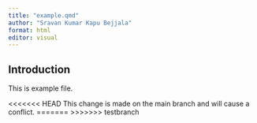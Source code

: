 ```yaml
---
title: "example.qmd"
author: "Sravan Kumar Kapu Bejjala"
format: html
editor: visual
---
```


## Introduction 

This is example file.

<<<<<<< HEAD
This change is made on the main branch and will cause a conflict.
=======
>>>>>>> testbranch


